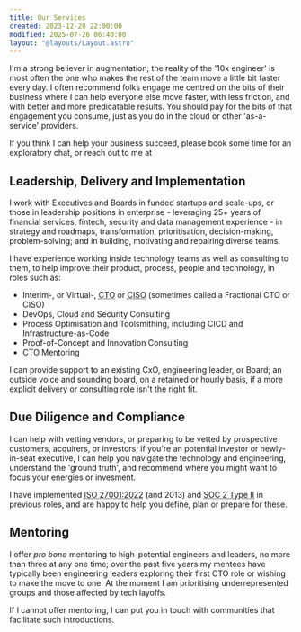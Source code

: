 ```yaml
---
title: Our Services
created: 2023-12-28 22:00:00
modified: 2025-07-26 06:40:00
layout: "@layouts/Layout.astro"
---
```



I'm a strong believer in augmentation; the reality of the '10x engineer' is most often the one who makes the rest of the team move a little bit faster every day. I often recommend folks engage me centred on the bits of their business where I can help everyone else move faster, with less friction, and with better and more predicatable results. You should pay for the bits of that engagement you consume, just as you do in the cloud or other 'as-a-service' providers.

If you think I can help your business succeed, please <BusinessContactBookings>book some time</BusinessContactBookings> for an exploratory chat, or reach out to me at <BusinessContactReception/>

## Leadership, Delivery and Implementation

I work with Executives and Boards in funded startups and scale-ups, or those in leadership positions in enterprise - leveraging 25+ years of financial services, fintech, security and data management experience - in strategy and roadmaps, transformation, prioritisation, decision-making, problem-solving; and in building, motivating and repairing diverse teams.

I have experience working inside technology teams as well as consulting to them, to help improve their product, process, people and technology, in roles such as:

- Interim-, or Virtual-, <abbr title="Chief Technology Officer">CTO</abbr> or <abbr title="Chief Information Security Officer">CISO</abbr> (sometimes called a Fractional CTO or CISO)
- DevOps, Cloud and Security Consulting
- Process Optimisation and Toolsmithing, including CICD and Infrastructure-as-Code
- Proof-of-Concept and Innovation Consulting
- CTO Mentoring

I can provide support to an existing CxO, engineering leader, or Board; an outside voice and sounding board, on a retained or hourly basis, if a more explicit delivery or consulting role isn't the right fit.

## Due Diligence and Compliance

I can help with vetting vendors, or preparing to be vetted by prospective customers, acquirers, or investors; if you're an potential investor or newly-in-seat executive, I can help you navigate the technology and engineering, understand the 'ground truth', and recommend where you might want to focus your energies or invesment.

I have implemented <abbr lang="en-US" title="International Organization for Standardization standard for Information Security, Cybersecurity and Privacy Protection">ISO 27001:2022</abbr> (and 2013) and <abbr lang="en-US" title="System and Organization Controls report on Trust Services Criteria">SOC 2 Type II</abbr> in previous roles, and are happy to help you define, plan or prepare for these.

## Mentoring

I offer _pro bono_ mentoring to high-potential engineers and leaders, no more than three at any one time; over the past five years my mentees have typically been engineering leaders exploring their first CTO role or wishing to make the move to one. At the moment I am prioritising underrepresented groups and those affected by tech layoffs.

If I cannot offer mentoring, I can put you in touch with communities that facilitate such introductions.
